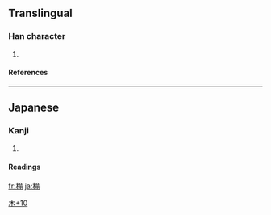 ==Translingual==
===Han character===
{{Han char|rn=75|rad=木|as=10|sn=14|four=|canj=木卜廿山 (DYTU), X木卜廿山 (XDYTU)}}
# {{defn|Han|sort=木10}}
====References====
{{Han ref|kx=0546.251|hdz=21268.101|uh=69DE|ud=27102}}

----
==Japanese==
===Kanji===
{{ja-kanji|grade=|rs=木10}}
# {{defn|Japanese}} 
====Readings====
{{ja-readings|on=[[ろう]] (rō)|kun=[[おり]] (ori)}}




[[Category:Japanese-only CJKV Characters|木+10]]

[[fr:槞]]
[[ja:槞]]